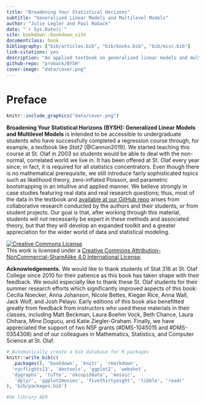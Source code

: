 ```yaml
--- 
title: "Broadening Your Statistical Horizons"
subtitle: "Generalized Linear Models and Multilevel Models"
author: "Julie Legler and Paul Roback"
date: "`r Sys.Date()`"
site: bookdown::bookdown_site
documentclass: book
bibliography: ["bib/articles.bib", "bib/books.bib", "bib/misc.bib"]
link-citations: yes
description: "An applied textbook on generalized linear models and multilevel models for advanced undergraduates, featuring many real, unique data sets.  It is intended to be accessible to undergraduate students who have successfully completed a regression course.  Even though there is no mathematical prerequisite, we still introduce fairly sophisticated topics such as likelihood theory, zero-inflated Poisson, and parametric bootstrapping in an intuitive and applied manner. We believe strongly in case studies featuring real data and real research questions; thus, most of the data in the textbook arises from collaborative research conducted by the authors and their students, or from student projects. Our goal is that, after working through this material, students will develop an expanded toolkit and a greater appreciation for the wider world of data and statistical modeling."
github-repo: "proback/BYSH"
cover-image: "data/cover.png"
---
```


# Preface {-}

```r
knitr::include_graphics("data/cover.png")
```

**Broadening Your Statistical Horizons (BYSH): Generalized Linear Models and Multilevel Models** is intended to be accessible to undergraduate students who have successfully completed a regression course through, for example, a textbook like *Stat2* [@Cannon2019]. We started teaching this course at St. Olaf in 2003 so students would be able to deal with the non-normal, correlated world we live in. It has been offered at St. Olaf every year since; in fact, it is required for all statistics concentrators. Even though there is no mathematical prerequisite, we still introduce fairly sophisticated topics such as likelihood theory, zero-inflated Poisson, and parametric bootstrapping in an intuitive and applied manner. We believe strongly in case studies featuring real data and real research questions; thus, most of the data in the textbook and [available at our GitHub repo](https://github.com/proback/BYSH) arises from collaborative research conducted by the authors and their students, or from student projects. Our goal is that, after working through this material, students will not necessarily be expert in these methods and associated theory, but that they will develop an expanded toolkit and a greater appreciation for the wider world of data and statistical modeling.

<a rel="license" href="http://creativecommons.org/licenses/by-nc-sa/4.0/"><img alt="Creative Commons License" style="border-width:0" src="https://i.creativecommons.org/l/by-nc-sa/4.0/88x31.png" /></a><br />This work is licensed under a <a rel="license" href="http://creativecommons.org/licenses/by-nc-sa/4.0/">Creative Commons Attribution-NonCommercial-ShareAlike 4.0 International License</a>.

**Acknowledgements.**  We would like to thank students of Stat 316 at St. Olaf College since 2010 for their patience as this book has taken shape with their feedback.  We would especially like to thank these St. Olaf students for their summer research efforts which significantly improved aspects of this book: Cecilia Noecker, Anna Johanson, Nicole Bettes, Kiegan Rice, Anna Wall, Jack Wolf, and Josh Pelayo.  Early editions of this book also benefitted greatly from feedback from instructors who used these materials in their classes, including Matt Beckman, Laura Boehm Vock, Beth Chance, Laura Chihara, Mine Dogucu, and Katie Ziegler-Graham.  Finally, we have appreciated the support of two NSF grants (#DMS-1045015 and #DMS-0354308) and of our colleagues in Mathematics, Statistics, and Computer Science at St. Olaf.

```r
# Automatically create a bib database for R packages
knitr::write_bib(c(
  .packages(), 'bookdown', 'knitr', 'rmarkdown', 
  'nycflights13', 'devtools', 'ggplot2', 'webshot', 
  'dygraphs', 'tufte', 'okcupiddata', 'mosaic',
   'dplyr', 'ggplot2movies', 'fivethirtyeight', 'tibble', 'readr'
), 'bib/packages.bib')

#do library AER
```
